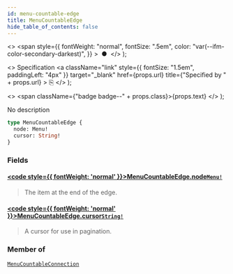 ```yaml
---
id: menu-countable-edge
title: MenuCountableEdge
hide_table_of_contents: false
---
```


  <>
    <span
      style={{
        fontWeight: "normal",
        fontSize: ".5em",
        color: "var(--ifm-color-secondary-darkest)",
      }}
    >
      &nbsp;●&nbsp;
    </span>
  </>
);

  <>
    Specification
    <a
      className="link"
      style={{ fontSize: "1.5em", paddingLeft: "4px" }}
      target="\_blank"
      href={props.url}
      title={"Specified by " + props.url}
    >
      ⎘
    </a>
  </>
);

  <>
    <span className={"badge badge--" + props.class}>{props.text}</span>
  </>
);

No description

```graphql
type MenuCountableEdge {
  node: Menu!
  cursor: String!
}
```

### Fields

#### [<code style={{ fontWeight: 'normal' }}>MenuCountableEdge.<b>node</b></code>](#)<Bullet />[`Menu!`](../../../api-reference/miscellaneous/objects/menu) <Badge class="secondary" text="non-null"/> <Badge class="secondary" text="object"/> <Badge class="secondary" text="miscellaneous"/>

> The item at the end of the edge.

#### [<code style={{ fontWeight: 'normal' }}>MenuCountableEdge.<b>cursor</b></code>](#)<Bullet />[`String!`](../../../api-reference/miscellaneous/scalars/string) <Badge class="secondary" text="non-null"/> <Badge class="secondary" text="scalar"/> <Badge class="secondary" text="miscellaneous"/>

> A cursor for use in pagination.

### Member of

[`MenuCountableConnection`](../../../api-reference/miscellaneous/objects/menu-countable-connection) <Badge class="secondary" text="object"/>
